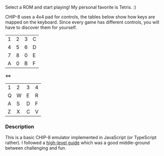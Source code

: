 

Select a ROM and start playing! My personal favorite is Tetris. :)

CHIP-8 uses a 4x4 pad for controls, the tables below show how keys are mapped on
the keyboard. Since every game has different controls, you will have to discover
them for yourself.

<div class="flex flex-row items-center space-x-4 justify-center my-6 leading-none">
  <table>
    <tbody>
      <tr>
        <td>1</td>
        <td>2</td>
        <td>3</td>
        <td>C</td>
      </tr>
      <tr>
        <td>4</td>
        <td>5</td>
        <td>6</td>
        <td>D</td>
      </tr>
      <tr>
        <td>7</td>
        <td>8</td>
        <td>0</td>
        <td>E</td>
      </tr>
      <tr>
        <td>A</td>
        <td>0</td>
        <td>B</td>
        <td>F</td>
      </tr>
    </tbody>
  </table>

  <div class="text-gray-300 text-3xl">⇔</div>

  <table>
    <tbody>
      <tr>
        <td>1</td>
        <td>2</td>
        <td>3</td>
        <td>4</td>
      </tr>
      <tr>
        <td>Q</td>
        <td>W</td>
        <td>E</td>
        <td>R</td>
      </tr>
      <tr>
        <td>A</td>
        <td>S</td>
        <td>D</td>
        <td>F</td>
      </tr>
      <tr>
        <td>Z</td>
        <td>X</td>
        <td>C</td>
        <td>V</td>
      </tr>
    </tbody>
  </table>
</div>

### Description

This is a basic CHIP-8 emulator implemented in JavaScript (or TypeScript
rather). I followed a [high-level guide](https://tobiasvl.github.io/blog/write-a-chip-8-emulator/)
which was a good middle-ground between challenging and fun. 

